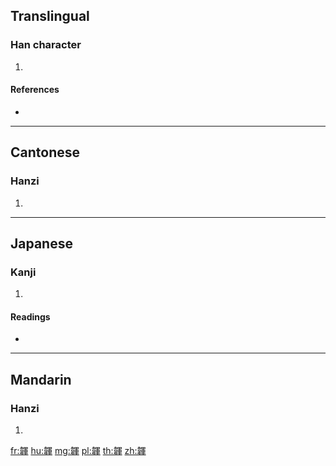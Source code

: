 {{character info/new}}
==Translingual==

===Han character===
{{Han char|rn=178|rad=韋|as=09|sn=18|four=47552|canj=DQBJJ}}

# {{defn|Han|sort=韋09}}

====References====
* {{Han ref|kx=1394.320|dkj=43174|dj=1910.050|hdz=74508.130|uh=97D7|ud=38871|bh=F1A3|bd=61859}}

----

==Cantonese==

===Hanzi===
{{yue-hanzi|jyut=|y=wan6}}

# {{defn|lang=yue|sort=韋09}}

----

==Japanese==

===Kanji===
{{ja-kanji|grade=|rs=韋09}}

# {{defn|lang=ja|sort=韋09}}

====Readings====
* {{ja-readings|on=[[うん]] (un), [[くん]] (kun), [[けん]] (ken), [[かん]] (kan)|kun=[[くつ]] (kutsu)}}

----

==Mandarin==

===Hanzi===
{{cmn-hanzi|pin=[[xùn]] ([[xun4]])|wg=hsün<sup>4</sup>}}

# {{defn|lang=cmn|sort=韋09}}

[[fr:韗]]
[[hu:韗]]
[[mg:韗]]
[[pl:韗]]
[[th:韗]]
[[zh:韗]]